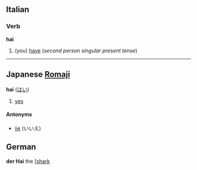 ==Italian==
===Verb===
'''hai'''

#(you) [[have]] (''second person singular present tense'')

----

==Japanese [[Romaji]]==
<!-- i guess it's an interjection but it could be a particle -->
'''hai''' ([[はい]])

# [[yes]]

====Antonyms====
*[[iie]] (いいえ)

==German==

'''der Hai'''
the [[[shark]]